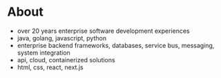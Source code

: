 # About

- over 20 years enterprise software development experiences
- java, golang, javascript, python
- enterprise backend frameworks, databases, service bus, messaging, system integration
- api, cloud, containerized solutions
- html, css, react, next.js
